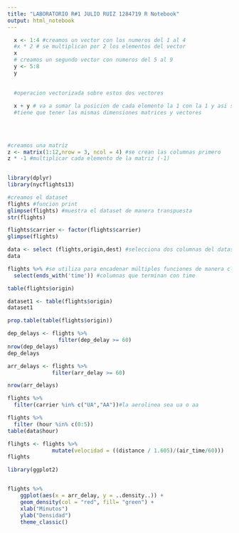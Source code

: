 ```yaml
---
title: "LABORATORIO R#1 JULIO RUIZ 1284719 R Notebook"
output: html_notebook
---
```

```r
  x <- 1:4 #creamos un vector con los numeros del 1 al 4
  #x * 2 # se multiplican por 2 los elementos del vector
  x
  # creamos un segundo vector con numeros del 5 al 9
  y <- 5:8
  y
  
  
  #operacion vectorizada sobre estos dos vectores
  
  x + y # va a sumar la posicion de cada elemento la 1 con la 1 y asi sucesivamente
  #tiene que tener las mismas dimensiones matrices y vectores
  
  
  
```
```r
#creamos una matriz
z <- matrix(1:12,nrow = 3, ncol = 4) #se crean las columnas primero
z * -1 #multiplicar cada elemento de la matriz (-1)
  
```
```r
library(dplyr)
library(nycflights13)
```
```r
#creamos el dataset
flights #funcion print
glimpse(flights) #muestra el dataset de manera transpuesta
str(flights)
```

```r
flights$carrier <- factor(flights$carrier)
glimpse(flights)
```

```r
data <- select (flights,origin,dest) #selecciona dos columnas del dataset
data

```

```r
flights %>% #se utiliza para encadenar múltiples funciones de manera clara y legible, 
  select(ends_with('time')) #columnas que terminan con time
```

```r
table(flights$origin)
```

```r
dataset1 <- table(flights$origin)
dataset1

prop.table(table(flights$origin))
```

```r
dep_delays <- flights %>% 
                filter(dep_delay >= 60) 
nrow(dep_delays)
dep_delays
```

```r
arr_delays <- flights %>%
              filter(arr_delay >= 60)

nrow(arr_delays)
```

```r
flights %>%
  filter(carrier %in% c("UA","AA"))#la aerolinea sea ua o aa
```

```r
flights %>%
  filter (hour %in% c(0:5))
table(data$hour)
```

```r
flihgts <- flights %>% 
              mutate(velocidad = ((distance / 1.605)/(air_time/60)))
flights
```

```r
library(ggplot2)


flights %>%
    ggplot(aes(x = arr_delay, y = ..density..)) +
    geom_density(col = "red", fill= "green") +
    xlab("Minutos")
    ylab("Densidad")
    theme_classic()
```


